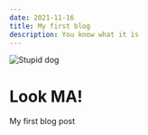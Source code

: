 ```yaml
---
date: 2021-11-16
title: My first blog
description: You know what it is
---
```


![Stupid dog](../images/shiangling-RQbwjCKWxQw-unsplash.jpg)

# Look MA!

My first blog post

<!-- See if it rebuilds -->
